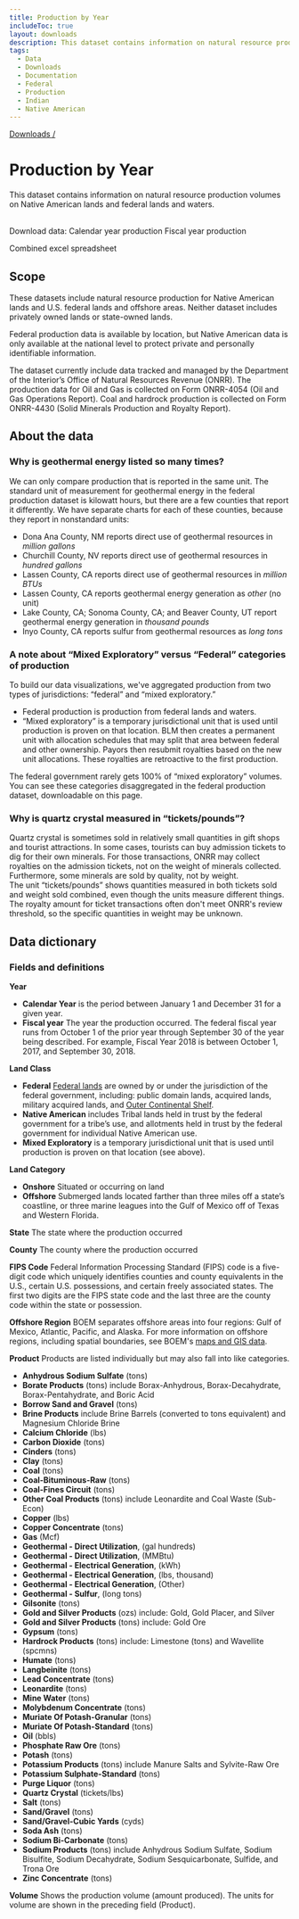 ```yaml
---
title: Production by Year
includeToc: true
layout: downloads
description: This dataset contains information on natural resource production volumes on Native American lands and federal lands and waters. We only provide production volumes for Native American lands by fiscal year.
tags:
  - Data
  - Downloads
  - Documentation
  - Federal
  - Production
  - Indian
  - Native American
---
```


[Downloads /](/downloads/)

# Production by Year

This dataset contains information on natural resource production volumes on Native American lands and federal lands and waters. <br/><br/>


Download data:
<DownloadDataFile linkType="DownloadCsv" dataSet="calendar_year_production.csv">
  Calendar year production
</DownloadDataFile>
<DownloadDataFile linkType="DownloadCsv" dataSet="fiscal_year_production.csv">
  Fiscal year production
</DownloadDataFile>

<DownloadDataFile linkType="DownloadXls" dataSet="all_production.xlsx">
Combined excel spreadsheet
</DownloadDataFile>

## Scope

These datasets include natural resource production for Native American lands and U.S. federal lands and offshore areas.  Neither dataset includes privately owned lands or state-owned lands.
<br />

Federal production data is available by location, but Native American data is only available at the national level to protect private and personally identifiable information.
<br />

The dataset currently include data tracked and managed by the Department of the Interior’s Office of Natural Resources Revenue (ONRR). The production data for Oil and Gas is collected on Form ONRR-4054 (Oil and Gas Operations Report). Coal and hardrock production is collected on Form ONRR-4430 (Solid Minerals Production and Royalty Report).

## About the data

### Why is geothermal energy listed so many times?

We can only compare production that is reported in the same unit. The standard unit of measurement for geothermal energy in the federal production dataset is kilowatt hours, but there are a few counties that report it differently. We have separate charts for each of these counties, because they report in nonstandard units:

* Dona Ana County, NM reports direct use of geothermal resources in _million gallons_
* Churchill County, NV reports direct use of geothermal resources in _hundred gallons_
* Lassen County, CA reports direct use of geothermal resources in _million BTUs_
* Lassen County, CA reports geothermal energy generation as _other_ (no unit)
* Lake County, CA; Sonoma County, CA; and Beaver County, UT report geothermal energy generation in _thousand pounds_
* Inyo County, CA reports sulfur from geothermal resources as _long tons_

### A note about “Mixed Exploratory” versus “Federal” categories of production

To build our data visualizations, we've aggregated production from two types of jurisdictions: “federal” and “mixed exploratory.”

* Federal production is production from federal lands and waters.
* “Mixed exploratory” is a temporary jurisdictional unit that is used until production is proven on that location. BLM then creates a permanent unit with allocation schedules that may split that area between federal and other ownership. Payors then resubmit royalties based on the new unit allocations. These royalties are retroactive to the first production.

The federal government rarely gets 100% of “mixed exploratory” volumes. You can see these categories disaggregated in the federal production dataset, downloadable on this page.

<h3 alt="Quartz crystal units">Why is quartz crystal measured in “tickets/pounds”?</h3>

Quartz crystal is sometimes sold in relatively small quantities in gift shops and tourist attractions. In some cases, tourists can buy admission tickets to dig for their own minerals. For those transactions, ONRR may collect royalties on the admission tickets, not on the weight of minerals collected. Furthermore, some minerals are sold by quality, not by weight.
<br />
The unit “tickets/pounds” shows quantities measured in both tickets sold and weight sold combined, even though the units measure different things. The royalty amount for ticket transactions often don't meet ONRR's review threshold, so the specific quantities in weight may be unknown.

## Data dictionary

### Fields and definitions

**Year**
* **Calendar Year** is the period between January 1 and December 31 for a given year.
* **Fiscal year**  The year the production occurred. The federal fiscal year runs from October 1 of the prior year through September 30 of the year being described. For example, Fiscal Year 2018 is between October 1, 2017, and September 30, 2018.

**Land Class**
  * **Federal**  [Federal lands](https://fas.org/sgp/crs/misc/R42346.pdf) are owned by or under the jurisdiction of the federal government, including: public domain lands, acquired lands, military acquired lands, and [Outer Continental Shelf](https://www.boem.gov/OCS-Lands-Act-History/).
  * **Native American**  includes Tribal lands held in trust by the federal government for a tribe’s use, and allotments held in trust by the federal government for individual Native American use.
  * **Mixed Exploratory**  is a temporary jurisdictional unit that is used until production is proven on that location (see above).

**Land Category**
  * **Onshore**  Situated or occurring on land
  * **Offshore**  Submerged lands located farther than three miles off a state’s coastline, or three marine leagues into the Gulf of Mexico off of Texas and Western Florida.

**State** The state where the production occurred
<br />

**County** The county where the production occurred
<br />

**FIPS Code** Federal Information Processing Standard (FIPS) code is a five-digit code which uniquely identifies counties and county equivalents in the U.S., certain U.S. possessions, and certain freely associated states. The first two digits are the FIPS state code and the last three are the county code within the state or possession.
<br />

**Offshore Region** BOEM separates offshore areas into four regions: Gulf of Mexico, Atlantic, Pacific, and Alaska. For more information on offshore regions, including spatial boundaries, see BOEM's [maps and GIS data](http://www.boem.gov/Maps-and-GIS-Data/).
<br />

**Product** Products are listed individually but may also fall into like categories.
  * **Anhydrous Sodium Sulfate** (tons)
  * **Borate Products** (tons) include Borax-Anhydrous, Borax-Decahydrate, Borax-Pentahydrate, and Boric Acid
  * **Borrow Sand and Gravel** (tons)
  * **Brine Products** include Brine Barrels (converted to tons equivalent) and Magnesium Chloride Brine
  * **Calcium Chloride** (lbs)
  * **Carbon Dioxide** (tons)
  * **Cinders** (tons)
  * **Clay** (tons)
  * **Coal** (tons)
  * **Coal-Bituminous-Raw** (tons)
  * **Coal-Fines Circuit** (tons)
  * **Other Coal Products** (tons) include Leonardite and Coal Waste (Sub-Econ)
  * **Copper** (lbs)
  * **Copper Concentrate** (tons)
  * **Gas** (Mcf)
  * **Geothermal - Direct Utilization**, (gal hundreds)
  * **Geothermal - Direct Utilization**, (MMBtu)
  * **Geothermal - Electrical Generation**, (kWh)
  * **Geothermal - Electrical Generation**, (lbs, thousand)
  * **Geothermal - Electrical Generation**, (Other)
  * **Geothermal - Sulfur**, (long tons)
  * **Gilsonite** (tons)
  * **Gold and Silver Products** (ozs) include: Gold, Gold Placer, and Silver
  * **Gold and Silver Products** (tons) include: Gold Ore
  * **Gypsum** (tons)
  * **Hardrock Products** (tons) include: Limestone (tons) and Wavellite (spcmns)
  * **Humate** (tons)
  * **Langbeinite** (tons)
  * **Lead Concentrate** (tons)
  * **Leonardite** (tons)
  * **Mine Water** (tons)
  * **Molybdenum Concentrate** (tons)
  * **Muriate Of Potash-Granular** (tons)
  * **Muriate Of Potash-Standard** (tons)
  * **Oil** (bbls)
  * **Phosphate Raw Ore** (tons)
  * **Potash** (tons)
  * **Potassium Products** (tons) include Manure Salts and Sylvite-Raw Ore
  * **Potassium Sulphate-Standard** (tons)
  * **Purge Liquor** (tons)
  * **Quartz Crystal** (tickets/lbs)
  * **Salt** (tons)
  * **Sand/Gravel** (tons)
  * **Sand/Gravel-Cubic Yards** (cyds)
  * **Soda Ash** (tons)
  * **Sodium Bi-Carbonate** (tons)
  * **Sodium Products** (tons) include Anhydrous Sodium Sulfate, Sodium Bisulfite, Sodium Decahydrate, Sodium Sesquicarbonate, Sulfide, and Trona Ore
  * **Zinc Concentrate** (tons)

**Volume** Shows the production volume (amount produced). The units for volume are shown in the preceding field (Product).
